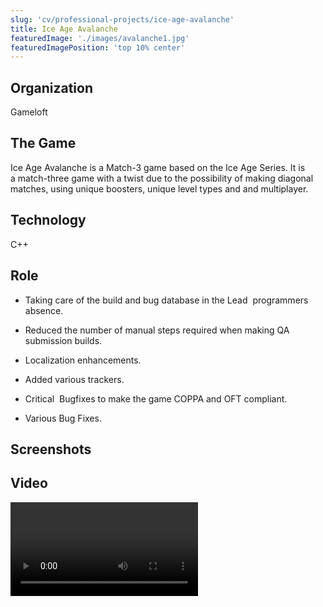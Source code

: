 ```yaml
---
slug: 'cv/professional-projects/ice-age-avalanche'
title: Ice Age Avalanche
featuredImage: './images/avalanche1.jpg'
featuredImagePosition: 'top 10% center'
---
```



## Organization

Gameloft

## The Game

Ice Age Avalanche is a Match-3 game based on the Ice Age Series. It is a match-three game with a twist due to the possibility of making diagonal matches, using unique boosters, unique level types and and multiplayer.

## Technology

C++

## Role

-   Taking care of the build and bug database in the Lead  programmers absence.

-   Reduced the number of manual steps required when making QA submission builds.

-   Localization enhancements.

-   Added various trackers.

-   Critical  Bugfixes to make the game COPPA and OFT compliant.

-   Various Bug Fixes.

## Screenshots

<ImageGallery relativeDirectory={props.path} />

## Video

<Video src="https://www.youtube.com/embed/ibVEW136dqo" title="Ice Age Avalanche Video" />

## Downloads

[Itunes App Store](https://itunes.apple.com/app/id900133047)

[Google Play](https://play.google.com/store/apps/details?id=com.gameloft.android.ANMP.GloftILHM)
